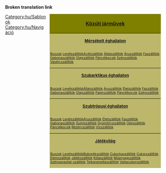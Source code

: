<noinclude>'''Broken translation link'''</noinclude>{{en/-}}
<div style="float:right; padding-left:12px; width:360px; background:none;">
<div style="border:0px solid #000000; background:#808000; padding:5px; -moz-border-radius-topleft:5px; -moz-border-radius-topright:5px; font-size: 12pt;"><center><strong><font size="3">[[Main/hu/Közúti járművek|Közúti járművek]]</font></strong></center></div>
<div style="border:0px solid black; border-top-width: 1px; background:#BDB76B; padding:5px; font-size: 8pt;"><center><font size="2"><strong>[[Main/en/Éghajlatok/Hu#Mérsékelt|Mérsékelt éghajlaton]]</strong></font></center></div>
<div style="border:0px solid black; border-top-width: 0px; background:#BDB76B; padding:2px; font-size: 8pt;">{{nowrap begin}}[[Main/hu/Buszok|Buszok]]{{en/·w}} [[Main/hu/Levélszállítók|Levélszállítók]]{{en/·w}}{{en/·w}}{{en/·w}}[[Main/hu/Acélszállítók|Acélszállítók]]{{en/·w}} [[Main/hu/Állatszállítók|Állatszállítók]]{{en/·w}} [[Main/hu/Áruszállítók|Áruszállítók]]{{en/·w}} [[Main/hu/Faszállítók|Faszállítók]]{{en/·w}} [[Main/hu/Gabonaszállítók|Gabonaszállítók]]{{en/·w}} [[Main/hu/Olajszállítók|Olajszállítók]]{{en/·w}} [[Main/hu/Páncélkocsik|Páncélkocsik]]{{en/·w}} [[Main/hu/Szénszállítók|Szénszállítók]]{{en/·w}} [[Main/hu/Vasércszállítók|Vasércszállítók]]{{nowrap end}}</div>
<div style="border:0px solid black; border-top-width: 1px; background:#BDB76B; padding:5px; font-size: 8pt;"><center><font size="2"><strong>[[Main/en/Éghajlatok/Hu#Szubarktikus|Szubarktikus éghajlaton]]</strong></font></center></div>
<div style="border:0px solid black; border-top-width: 0px; background:#BDB76B; padding:2px; font-size: 8pt;">{{nowrap begin}}[[Main/hu/Buszok|Buszok]]{{en/·w}} [[Main/hu/Levélszállítók|Levélszállítók]]{{en/·w}}{{en/·w}}{{en/·w}}[[Main/hu/Állatszállítók|Állatszállítók]]{{en/·w}} [[Main/hu/Áruszállítók|Áruszállítók]]{{en/·w}} [[Main/hu/Ételszállítók|Ételszállítók]]{{en/·w}} [[Main/hu/Faszállítók|Faszállítók]]{{en/·w}} [[Main/hu/Gabonaszállítók|Gabonaszállítók]]{{en/·w}} [[Main/hu/Olajszállítók|Olajszállítók]]{{en/·w}} [[Main/hu/Papírszállítók|Papírszállítók]]{{en/·w}} [[Main/hu/Páncélkocsik|Páncélkocsik]]{{en/·w}} [[Main/hu/Szénszállítók|Szénszállítók]]{{nowrap end}}</div>
<div style="border:0px solid black; border-top-width: 1px; background:#BDB76B; padding:5px; font-size: 8pt;"><center><font size="2"><strong>[[Main/en/Éghajlatok/Hu#Szubtrópusi|Szubtrópusi éghajlaton]]</strong></font></center></div>
<div style="border:0px solid black; border-top-width: 0px; background:#BDB76B; padding:2px; font-size: 8pt;">{{nowrap begin}}[[Main/hu/Buszok|Buszok]]{{en/·w}} [[Main/hu/Levélszállítók|Levélszállítók]]{{en/·w}}{{en/·w}}{{en/·w}}[[Main/hu/Áruszállítók|Áruszállítók]]{{en/·w}} [[Main/hu/Ételszállítók|Ételszállítók]]{{en/·w}} [[Main/hu/Faszállítók|Faszállítók]]{{en/·w}} [[Main/hu/Gabonaszállítók|Gabonaszállítók]]{{en/·w}} [[Main/hu/Gumiszállítók|Gumiszállítók]]{{en/·w}} [[Main/hu/Gyümölcsszállítók|Gyümölcsszállítók]]{{en/·w}} [[Main/hu/Olajszállítók|Olajszállítók]]{{en/·w}} [[Main/hu/Páncélkocsik|Páncélkocsik]]{{en/·w}} [[Main/hu/Rézércszállítók|Rézércszállítók]]{{en/·w}} [[Main/hu/Vízszállítók|Vízszállítók]]{{nowrap end}}</div>
<div style="border:0px solid black; border-top-width: 1px; background:#BDB76B; padding:5px; font-size: 8pt;"><center><font size="2"><strong>[[Main/en/Éghajlatok/Hu#Játékvilág|Játékvilág]]</strong></font></center></div>
<div style="border:0px solid black; border-top-width: 0px; background:#BDB76B; padding:2px; font-size: 8pt;">{{nowrap begin}}[[Main/hu/Buszok|Buszok]]{{en/·w}} [[Main/hu/Levélszállítók|Levélszállítók]]{{en/·w}}{{en/·w}}{{en/·w}}[[Main/hu/Buborékszállítók|Buborékszállítók]]{{en/·w}} [[Main/hu/Cukorkaszállítók|Cukorkaszállítók]]{{en/·w}} [[Main/hu/Cukorszállítók|Cukorszállítók]]{{en/·w}} [[Main/hu/Elemszállítók|Elemszállítók]]{{en/·w}} [[Main/hu/Játékszállítók|Játékszállítók]]{{en/·w}} [[Main/hu/Kólaszállítók|Kólaszállítók]]{{en/·w}} [[Main/hu/Műanyagszállítók|Műanyagszállítók]]{{en/·w}} [[Main/hu/Szénsavasital-szállítók|Szénsavasital-szállítók]]{{en/·w}} [[Main/hu/Tejkaramellaszállítók|Tejkaramellaszállítók]]{{en/·w}} [[Main/hu/Vattacukorszállítók|Vattacukorszállítók]]{{nowrap end}}</div>
</div>
<noinclude>

[[Category:hu/Sablonok]][[Category:hu/Navigáció]]
</noinclude>